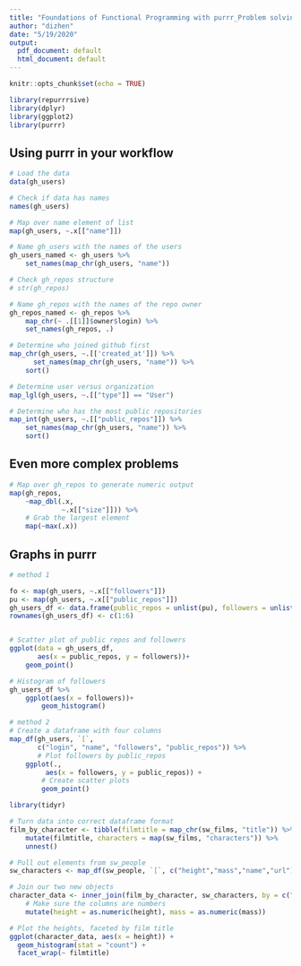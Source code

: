 ```yaml
---
title: "Foundations of Functional Programming with purrr_Problem solving with purrr"
author: "dizhen"
date: "5/19/2020"
output:
  pdf_document: default
  html_document: default
---
```


```r
knitr::opts_chunk$set(echo = TRUE)
```

```r
library(repurrrsive)
library(dplyr)
library(ggplot2)
library(purrr)
```

## Using purrr in your workflow

```r
# Load the data
data(gh_users)

# Check if data has names
names(gh_users)

# Map over name element of list
map(gh_users, ~.x[["name"]])
```

```r
# Name gh_users with the names of the users
gh_users_named <- gh_users %>% 
    set_names(map_chr(gh_users, "name"))

# Check gh_repos structure
# str(gh_repos)

# Name gh_repos with the names of the repo owner
gh_repos_named <- gh_repos %>% 
    map_chr(~ .[[1]]$owner$login) %>% 
    set_names(gh_repos, .)
```

```r

# Determine who joined github first
map_chr(gh_users, ~.[['created_at']]) %>%
      set_names(map_chr(gh_users, "name")) %>%
    sort()

# Determine user versus organization
map_lgl(gh_users, ~.[["type"]] == "User") 

# Determine who has the most public repositories
map_int(gh_users, ~.[["public_repos"]]) %>%
    set_names(map_chr(gh_users, "name")) %>%
    sort()
```



## Even more complex problems

```r
# Map over gh_repos to generate numeric output
map(gh_repos,
    ~map_dbl(.x, 
             ~.x[["size"]])) %>%
    # Grab the largest element
    map(~max(.x))
```


## Graphs in purrr

```r

# method 1

fo <- map(gh_users, ~.x[["followers"]])
pu <- map(gh_users, ~.x[["public_repos"]])
gh_users_df <- data.frame(public_repos = unlist(pu), followers = unlist(fo))
rownames(gh_users_df) <- c(1:6)


# Scatter plot of public repos and followers
ggplot(data = gh_users_df, 
       aes(x = public_repos, y = followers))+
    geom_point()

# Histogram of followers        
gh_users_df %>%
    ggplot(aes(x = followers))+
        geom_histogram()
```

```r
# method 2
# Create a dataframe with four columns
map_df(gh_users, `[`, 
       c("login", "name", "followers", "public_repos")) %>%
       # Plot followers by public_repos
    ggplot(., 
         aes(x = followers, y = public_repos)) + 
        # Create scatter plots
        geom_point()
```

```r
library(tidyr)

# Turn data into correct dataframe format
film_by_character <- tibble(filmtitle = map_chr(sw_films, "title")) %>%
    mutate(filmtitle, characters = map(sw_films, "characters")) %>%
    unnest()

# Pull out elements from sw_people
sw_characters <- map_df(sw_people, `[`, c("height","mass","name","url"))

# Join our two new objects
character_data <- inner_join(film_by_character, sw_characters, by = c("characters" = "url")) %>%
    # Make sure the columns are numbers
    mutate(height = as.numeric(height), mass = as.numeric(mass))

# Plot the heights, faceted by film title
ggplot(character_data, aes(x = height)) +
  geom_histogram(stat = "count") +
  facet_wrap(~ filmtitle)
```

